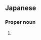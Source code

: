 ==Japanese==
{{ja-kanjitab|結|衣}}

===Proper noun===
{{ja-pos|proper|ゆい}}

# {{given name|female|lang=ja|sort=ゆい}}